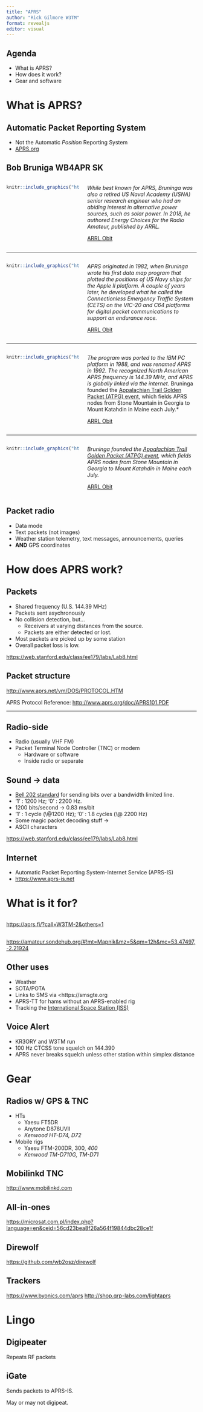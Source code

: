 ```yaml
---
title: "APRS"
author: "Rick Gilmore W3TM"
format: revealjs
editor: visual
---
```


## Agenda

-   What is APRS?
-   How does it work?
-   Gear and software

# What is APRS?

## Automatic Packet Reporting System

-   Not the Automatic *Position* Reporting System
-   [APRS.org](http://www.aprs.org)

## Bob Bruniga WB4APR SK

::: columns
::: {.column width="40%"}
```r
knitr::include_graphics("https://www.wia.org.au/newsevents/news/2022/20220209-1/images/image_1_preview.jpg")
```
:::

::: {.column width="60%"}
*While best known for APRS, Bruninga was also a retired US Naval Academy (USNA) senior research engineer who had an abiding interest in alternative power sources, such as solar power. In 2018, he authored Energy Choices for the Radio Amateur, published by ARRL.*

[ARRL Obit](http://www.arrl.org/news/aprs-developer-bob-bruninga-wb4apr-sk)
:::
:::

---

::: columns
::: {.column width="40%"}
```r
knitr::include_graphics("https://www.wia.org.au/newsevents/news/2022/20220209-1/images/image_1_preview.jpg")
```
:::

::: {.column width="60%"}
*APRS originated in 1982, when Bruninga wrote his first data map program that plotted the positions of US Navy ships for the Apple II platform. A couple of years later, he developed what he called the Connectionless Emergency Traffic System (CETS) on the VIC-20 and C64 platforms for digital packet communications to support an endurance race. *

[ARRL Obit](http://www.arrl.org/news/aprs-developer-bob-bruninga-wb4apr-sk)
:::
:::

------------------------------------------------------------------------

::: columns
::: {.column width="40%"}
```r
knitr::include_graphics("https://www.wia.org.au/newsevents/news/2022/20220209-1/images/image_1_preview.jpg")
```
:::

::: {.column width="60%"}

*The program was ported to the IBM PC platform in 1988, and was renamed APRS in 1992. The recognized North American APRS frequency is 144.39 MHz, and APRS is globally linked via the internet.*
Bruninga founded the [Appalachian Trail Golden Packet (ATPG) event](https://atgoldenpacket.net), which fields APRS nodes from Stone Mountain in Georgia to Mount Katahdin in Maine each July.*

[ARRL Obit](http://www.arrl.org/news/aprs-developer-bob-bruninga-wb4apr-sk)
:::
:::

------------------------------------------------------------------------

::: columns

::: {.column width="40%"}
```r
knitr::include_graphics("https://www.wia.org.au/newsevents/news/2022/20220209-1/images/image_1_preview.jpg")
```
:::

::: {.column width="60%"}

*Bruninga founded the [Appalachian Trail Golden Packet (ATPG) event](https://atgoldenpacket.net), which fields APRS nodes from Stone Mountain in Georgia to Mount Katahdin in Maine each July.*

[ARRL Obit](http://www.arrl.org/news/aprs-developer-bob-bruninga-wb4apr-sk)
:::

:::


## Packet radio

-   Data mode
-   Text packets (not images)
-   Weather station telemetry, text messages, announcements, queries
-   **AND** GPS coordinates

# How does APRS work?

## Packets

- Shared frequency (U.S. 144.39 MHz)
- Packets sent asychronously
- No collision detection, but...
    - Receivers at varying distances from the source.
    - Packets are either detected or lost.
- Most packets are picked up by some station
- Overall packet loss is low.

<https://web.stanford.edu/class/ee179/labs/Lab8.html>

## Packet structure

<http://www.aprs.net/vm/DOS/PROTOCOL.HTM>

APRS Protocol Reference: <http://www.aprs.org/doc/APRS101.PDF>

--- 

## Radio-side

-   Radio (usually VHF FM)
-   Packet Terminal Node Controller (TNC) or modem
    -   Hardware or software
    -   Inside radio or separate

## Sound $\rightarrow$ data

-   [Bell 202 standard](https://en.wikipedia.org/wiki/Bell_202_modem) for sending bits over a bandwidth limited line.
-   '1' : 1200 Hz; '0' : 2200 Hz.
-   1200 bits/second $\rightarrow$ 0.83 ms/bit
-   '1' : 1 cycle (\\\@1200 Hz); '0' : 1.8 cycles (\\\@ 2200 Hz)
-   Some magic packet decoding stuff $\rightarrow$
-   ASCII characters

<https://web.stanford.edu/class/ee179/labs/Lab8.html>

## Internet

-   Automatic Packet Reporting System-Internet Service (APRS-IS)
-   <https://www.aprs-is.net>

# What is it for?

## {background-iframe="https://aprs.fi/?call=W3TM-2&others=1"}

<https://aprs.fi/?call=W3TM-2&others=1>

## {background-iframe="https://amateur.sondehub.org/#!mt=Mapnik&mz=5&qm=12h&mc=53.47497,-2.21924"}

<https://amateur.sondehub.org/#!mt=Mapnik&mz=5&qm=12h&mc=53.47497,-2.21924>

## Other uses

- Weather
- SOTA/POTA
- Links to SMS via <https://smsgte.org
- APRS-TT for hams without an APRS-enabled rig
- Tracking the [International Space Station (ISS)](https://aprs.fi/#!mt=roadmap&z=11&call=a%2FISS&timerange=3600&tail=3600)

## Voice Alert

-   KR3ORY and W3TM run
-   100 Hz CTCSS tone squelch on 144.390
-   APRS never breaks squelch unless other station within simplex distance

# Gear

## Radios w/ GPS & TNC

-   HTs
    -   Yaesu FT5DR
    -   Anytone D878UVII
    -   *Kenwood HT-D74, D72*
-   Mobile rigs
    -   Yaesu FTM-200DR, 300, *400*
    -   *Kenwood TM-D710G, TM-D71*

## Mobilinkd TNC

<http://www.mobilinkd.com>

## All-in-ones

<https://microsat.com.pl/index.php?language=en&ceid=56cd23bea8f26a564f19844dbc28ce1f>

## Direwolf

<https://github.com/wb2osz/direwolf>

## Trackers

<https://www.byonics.com/aprs> <http://shop.qrp-labs.com/lightaprs>

# Lingo

## Digipeater

Repeats RF packets

## iGate

Sends packets to APRS-IS.

May or may not digipeat.
